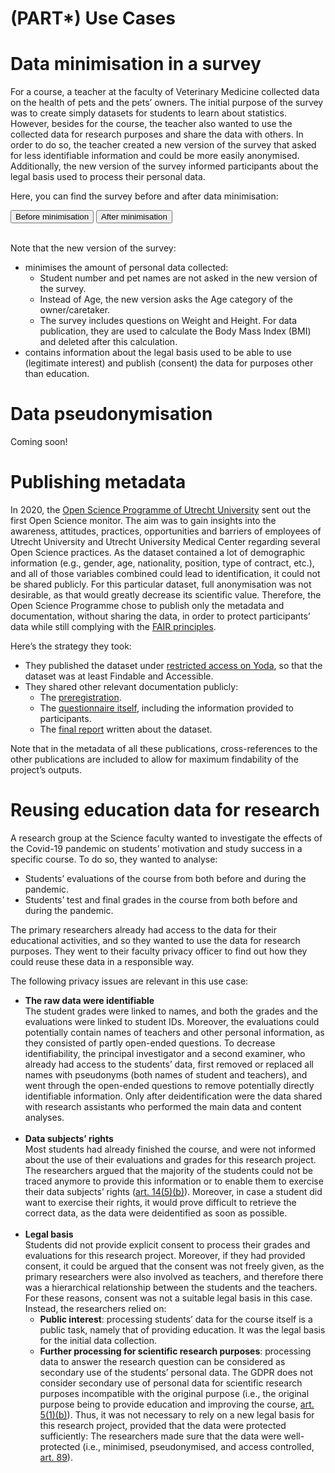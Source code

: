 # (PART\*) Use Cases

# Data minimisation in a survey {#pet-survey}

For a course, a teacher at the faculty of Veterinary Medicine collected data on 
the health of pets and the pets’ owners. The initial purpose of the survey was 
to create simply datasets for students to learn about statistics. However, 
besides for the course, the teacher also wanted to use the collected data for 
research purposes and share the data with others. In order to do so, the teacher 
created a new version of the survey that asked for less identifiable information 
and could be more easily anonymised. Additionally, the new version of the survey 
informed participants about the legal basis used to process their personal data. 

Here, you can find the survey before and after data minimisation:

<a href="assets/Use-case-minimisation-Before.pdf" target = "_blank" style="text-decoration: none;"><button type="button">Before minimisation</button></a> 
<a href="assets/Use-case-minimisation-After.pdf" target = "_blank" style="text-decoration: none;"><button type="button">After minimisation</button></a>

<br>
Note that the new version of the survey:

- minimises the amount of personal data collected:
  - Student number and pet names are not asked in the new version of the survey.
  - Instead of Age, the new version asks the Age category of  the owner/caretaker.
  - The survey includes questions on Weight and Height. For data publication, 
  they are used to calculate the Body Mass Index (BMI) and deleted after this 
  calculation.
- contains information about the legal basis used to be able to use (legitimate 
interest) and publish (consent) the data for purposes other than education.

# Data pseudonymisation {#youth-pseudonymisation}

Coming soon!

# Publishing metadata {#open-science-questionnaire}

In 2020, the [Open Science Programme of Utrecht University](https://www.uu.nl/en/research/open-science){target="_blank"}
sent out the first 
Open Science monitor. The aim was to gain insights into the awareness, 
attitudes, practices, opportunities and barriers of employees of Utrecht 
University and Utrecht University Medical Center regarding several Open 
Science practices. As the dataset contained a lot of demographic information 
(e.g., gender, age, nationality, position, type of contract, etc.), and all of 
those variables combined could lead to identification, it could not be shared 
publicly. For this particular dataset, full anonymisation was not desirable, 
as that would greatly decrease its scientific value. Therefore, the Open Science 
Programme chose to publish only the metadata and documentation, without sharing 
the data, in order to protect participants’ data while still complying with the
[FAIR principles](https://www.uu.nl/en/research/research-data-management/guides/how-to-make-your-data-fair){target="_blank"}. 

Here’s the strategy they took:

- They published the dataset under 
[restricted access on Yoda](https://doi.org/10.24416/UU01-3L9K99){target="_blank"}, 
so that the dataset was at least Findable and Accessible.
- They shared other relevant documentation publicly:
  - The [preregistration](https://doi.org/10.5281/zenodo.5727106){target="_blank"}.
  - The [questionnaire itself](https://doi.org/10.5281/zenodo.5727057){target="_blank"}, 
  including the information provided to participants.
  - The [final report](https://doi.org/10.5281/zenodo.5725177){target="_blank"} 
  written about the dataset.

Note that in the metadata of all these publications, cross-references to the 
other publications are included to allow for maximum findability of the 
project’s outputs.

# Reusing education data for research {#reuse-education-data}

A research group at the Science faculty wanted to investigate the effects of the 
Covid-19 pandemic on students’ motivation and study success in a specific course. 
To do so, they wanted to analyse:

- Students’ evaluations of the course from both before and during the pandemic.
- Students’ test and final grades in the course from both before and during the pandemic.

The primary researchers already had access to the data for their educational 
activities, and so they wanted to use the data for research purposes. They went 
to their faculty privacy officer to find out how they could reuse these data in 
a responsible way.

The following privacy issues are relevant in this use case:

- **The raw data were identifiable**<br>
The student grades were linked to names, and both the grades and the evaluations 
were linked to student IDs. Moreover, the evaluations could potentially contain 
names of teachers and other personal information, as they consisted of partly 
open-ended questions. To decrease identifiability, the principal investigator and 
a second examiner, who already had access to the students’ data, first removed or 
replaced all names with pseudonyms (both names of student and teachers), and went 
through the open-ended questions to remove potentially directly identifiable 
information. Only after deidentification were the data shared with research 
assistants who performed the main data and content analyses.<br><br>
- **Data subjects’ rights**<br>
Most students had already finished the course, and were not informed about the 
use of their evaluations and grades for this research project. The researchers 
argued that the majority of the students could not be traced anymore to provide 
this information or to enable them to exercise their data subjects’ rights 
([art. 14(5)(b)](https://gdpr-info.eu/art-14-gdpr/){target="_blank"}). 
Moreover, in case a student did want to exercise their rights, it would prove 
difficult to retrieve the correct data, as the data were deidentified as soon as 
possible.<br><br>
- **Legal basis**<br>
Students did not provide explicit consent to process their grades and evaluations 
for this research project. Moreover, if they had provided consent, it could be 
argued that the consent was not freely given, as the primary researchers were 
also involved as teachers, and therefore there was a hierarchical relationship 
between the students and the teachers.  For these reasons, consent was not a 
suitable legal basis in this case. Instead, the researchers relied on:
  - **Public interest**: processing students’ data for the course itself is a 
  public task, namely that of providing education. It was the legal basis for 
  the initial data collection.
  - **Further processing for scientific research purposes**: processing data to 
  answer the research question can be considered as secondary use of the 
  students’ personal data. The GDPR does not consider secondary use of personal 
  data for scientific research purposes incompatible with the original purpose 
  (i.e., the original purpose being to provide education and improving the 
  course, [art. 5(1)(b)](https://gdpr-info.eu/art-5-gdpr/){target="_blank"}). 
  Thus, it was not necessary to rely on a new legal basis for this research 
  project, provided that the data were protected sufficiently: The researchers 
  made sure that the data were well-protected (i.e., minimised, pseudonymised, 
  and access controlled, [art. 89](https://gdpr-info.eu/art-89-gdpr/){target="_blank"}).